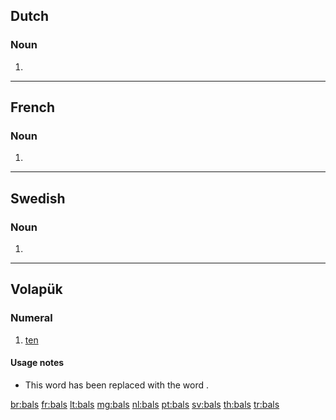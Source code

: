 {{also|bāls}}
==Dutch==

===Noun===
{{head|nl}}

# {{nl-noun form of|pl|bal}}

----

==French==

===Noun===
{{head|fr|plural}} {{m-p}}

# {{plural of|bal|lang=fr|nocat=1}}

----

==Swedish==

===Noun===
{{head|sv|noun form}}

# {{sv-noun-form-indef-gen|bal}}

----

==Volapük==

===Numeral===
{{head|vo|numeral}}

# {{context|obsolete|lang=vo}} [[ten]]

====Usage notes====
* This word has been replaced with the word {{term|deg|lang=vo}}.

[[br:bals]]
[[fr:bals]]
[[lt:bals]]
[[mg:bals]]
[[nl:bals]]
[[pt:bals]]
[[sv:bals]]
[[th:bals]]
[[tr:bals]]